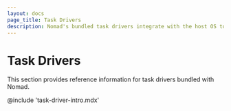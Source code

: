 ```yaml
---
layout: docs
page_title: Task Drivers
description: Nomad's bundled task drivers integrate with the host OS to run job tasks in isolation. Review the Docker, Isolated Fork/Exec, Java, QEMU, and Raw Fork/Exec task drivers.
---
```


# Task Drivers

This section provides reference information for task drivers bundled with Nomad.

@include 'task-driver-intro.mdx'
